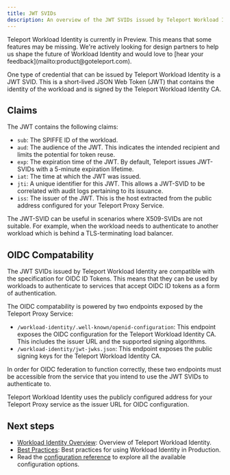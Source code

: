```yaml
---
title: JWT SVIDs
description: An overview of the JWT SVIDs issued by Teleport Workload Identity
---
```


<Admonition type="tip" title="Preview">
Teleport Workload Identity is currently in Preview. This means that some
features may be missing. We're actively looking for design partners to help us
shape the future of Workload Identity and would love to
[hear your feedback](mailto:product@goteleport.com).
</Admonition>

One type of credential that can be issued by Teleport Workload Identity is a
JWT SVID. This is a short-lived JSON Web Token (JWT) that contains the identity
of the workload and is signed by the Teleport Workload Identity CA.

## Claims

The JWT contains the following claims:

- `sub`: The SPIFFE ID of the workload.
- `aud`: The audience of the JWT. This indicates the intended recipient and
  limits the potential for token reuse.
- `exp`: The expiration time of the JWT. By default, Teleport issues JWT-SVIDs
  with a 5-minute expiration lifetime.
- `iat`: The time at which the JWT was issued.
- `jti`: A unique identifier for this JWT. This allows a JWT-SVID to be
  correlated with audit logs pertaining to its issuance.
- `iss`: The issuer of the JWT. This is the host extracted from the public
  address configured for your Teleport Proxy Service.

The JWT-SVID can be useful in scenarios where X509-SVIDs are not suitable.
For example, when the workload needs to authenticate to another workload which
is behind a TLS-terminating load balancer.

## OIDC Compatability

The JWT SVIDs issued by Teleport Workload Identity are compatible with the
specification for OIDC ID Tokens. This means that they can be used by workloads
to authenticate to services that accept OIDC ID tokens as a form of
authentication.

The OIDC compatability is powered by two endpoints exposed by the Teleport
Proxy Service:

- `/workload-identity/.well-known/openid-configuration`: This endpoint exposes
  the OIDC configuration for the Teleport Workload Identity CA. This includes
  the issuer URL and the supported signing algorithms.
- `/workload-identity/jwt-jwks.json`: This endpoint exposes the public signing
  keys for the Teleport Workload Identity CA.

In order for OIDC federation to function correctly, these two endpoints must be
accessible from the service that you intend to use the JWT SVIDs to
authenticate to.

Teleport Workload Identity uses the publicly configured address for your
Teleport Proxy service as the issuer URL for OIDC configuration.

## Next steps

- [Workload Identity Overview](../workload-identity.mdx): Overview of Teleport
Workload Identity.
- [Best Practices](./best-practices.mdx): Best practices for using Workload
Identity in Production.
- Read the [configuration reference](../../../reference/machine-id/configuration.mdx) to explore
all the available configuration options.
